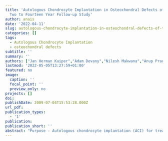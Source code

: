```yaml
---
title: 'Autologous Chondrocyte Implantation in Osteochondral Defects of the Talus:
  Two to Fourteen Year Follow-up Study'
author: anais
date: '2022-04-11'
slug: autologous-chondrocyte-implantation-in-osteochondral-defects-of-the-talus-two-to-fourteen-year-follow-up-study
categories: []
tags:
  - Autologous Chondrocyte Implantation
  - osteochondral defects
subtitle: ''
summary: ''
authors: ["Jan Herman Kuiper","Adam Devany","Nilesh Makwana","Anup Pradhan","Caroline Lever","Patrick Laing","Sally Roberts","James Richardson"]
lastmod: '2022-05-05T13:27:59+01:00'
featured: no
image:
  caption: ''
  focal_point: ''
  preview_only: no
projects: []
doi: 
publishDate: 2009-07-04T15:53:28.000Z
url_pdf:
publication_types:
  - '1'
publication: 
publication_short: ''
abstract: "Purpose - Autologous chondrocyte implantation (ACI) for treating talar osteochondral defects has given successful results in the short-term. This study aimed to assess survival and functional outcome of chondrocyte implantation techniques at medium to long term follow-up and find predictors of survival. <br><br> Methods and Materials -We reviewed the survival until fusion or ankle replacement and functional outcomes of all 63 patients with osteochondral defects (OCD) of the talus managed with three generations of ACI at our Institution between June 1998 and October 2012. Survival was assessed using Kaplan-Meier survival analysis and predictors determined using penalised Cox proportional hazard models. Baseline and followup functional outcome were assessed using the Mazur and AOFAS score and analysed using multilevel models. <br><br> Results - The patients (41 male and 22 female) had a mean age of 35.2±10.2SD years at treatment and mean follow-up was 6.3 years (range 1.5-14.6). Mean ankle score increased from 52.6 (95%CI 47.9 to 57.3) preoperatively to 66.9 (95%CI 61.5 to 72.3) at one year (p<0.001), with no evidence of further change (p=0.11). Twelve patients needed ankle fusion or replacement, giving an overall survival of 70% at 10 years and 31% at 15 years (Fig. 1). A bone cyst, no defect on the tibia, no previous surgery and a higher baseline ankle score were associated with lower hazard rates. A prediction model based on these four risk factors had an optimism-corrected concordance of 0.72 and distinguishing four risk levels (0-3) that governed survival until fusion or replacement in our patients. <br><br> Conclusion - The results of our study suggest the medium-long term results of ACI for talar osteochondral lesions can be favourable, but that patient selection is important in achieving these results. We produced a risk score that will help patients and surgeons when planning treatment."
---
```

